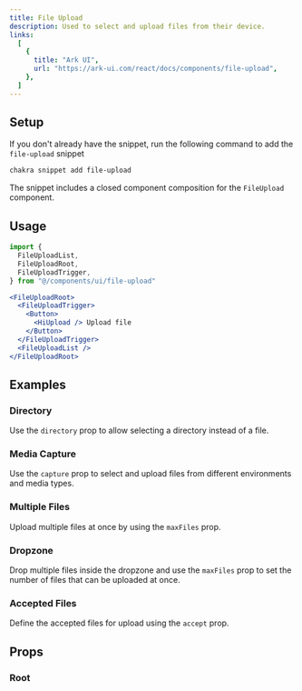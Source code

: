 ```yaml
---
title: File Upload
description: Used to select and upload files from their device.
links:
  [
    {
      title: "Ark UI",
      url: "https://ark-ui.com/react/docs/components/file-upload",
    },
  ]
---
```


<ExampleTabs name="file-upload-basic" />

## Setup

If you don't already have the snippet, run the following command to add the
`file-upload` snippet

```sh
chakra snippet add file-upload
```

The snippet includes a closed component composition for the `FileUpload`
component.

## Usage

```jsx
import {
  FileUploadList,
  FileUploadRoot,
  FileUploadTrigger,
} from "@/components/ui/file-upload"
```

```jsx
<FileUploadRoot>
  <FileUploadTrigger>
    <Button>
      <HiUpload /> Upload file
    </Button>
  </FileUploadTrigger>
  <FileUploadList />
</FileUploadRoot>
```

## Examples

### Directory

Use the `directory` prop to allow selecting a directory instead of a file.

<ExampleTabs name="file-upload-directory" />

### Media Capture

Use the `capture` prop to select and upload files from different environments
and media types.

<ExampleTabs name="file-upload-media-capture" />

### Multiple Files

Upload multiple files at once by using the `maxFiles` prop.

<ExampleTabs name="file-upload-multiple" />

### Dropzone

Drop multiple files inside the dropzone and use the `maxFiles` prop to set the
number of files that can be uploaded at once.

<ExampleTabs name="file-upload-with-dropzone" />

### Accepted Files

Define the accepted files for upload using the `accept` prop.

<ExampleTabs name="file-upload-accepted-files" />

## Props

### Root

<PropTable component="FileUpload" part="Root" />
